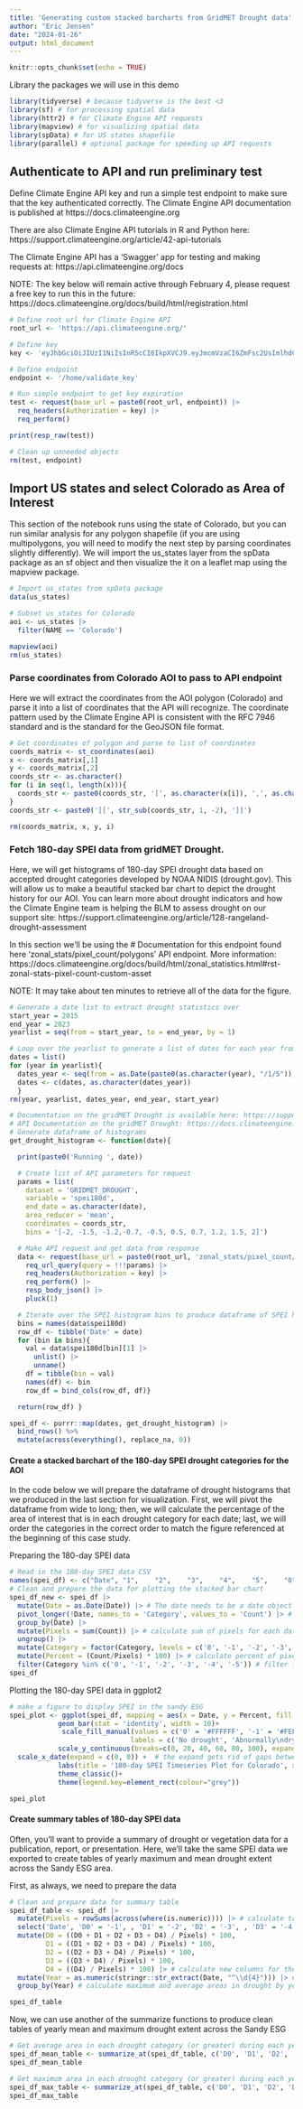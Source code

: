 ```yaml
---
title: 'Generating custom stacked barcharts from GridMET Drought data'
author: "Eric Jensen"
date: "2024-01-26"
output: html_document
---
```

```r
knitr::opts_chunk$set(echo = TRUE)
```


Library the packages we will use in this demo
```r
library(tidyverse) # because tidyverse is the best <3
library(sf) # for processing spatial data
library(httr2) # for Climate Engine API requests
library(mapview) # for visualizing spatial data
library(spData) # for US states shapefile
library(parallel) # optional package for speeding up API requests
```

## Authenticate to API and run preliminary test

Define Climate Engine API key and run a simple test endpoint to make sure that the key authenticated correctly. The Climate Engine API documentation is published at https://docs.climateengine.org

There are also Climate Engine API tutorials in R and Python here: https://support.climateengine.org/article/42-api-tutorials

The Climate Engine API has a 'Swagger' app for testing and making requests at: https://api.climateengine.org/docs

NOTE: The key below will remain active through February 4, please request a free key to run this in the future: https://docs.climateengine.org/docs/build/html/registration.html

```r
# Define root url for Climate Engine API
root_url <- 'https://api.climateengine.org/'

# Define key
key <- 'eyJhbGciOiJIUzI1NiIsInR5cCI6IkpXVCJ9.eyJmcmVzaCI6ZmFsc2UsImlhdCI6MTcwNTg3ODY2NiwianRpIjoiYmEyYTZmMzMtNjdkOS00ODAzLThiOTQtYWQ0Yjg5NmZjZDJkIiwibmJmIjoxNzA1ODc4NjY2LCJ0eXBlIjoiYWNjZXNzIiwic3ViIjoidUZXM0VmMUxhWmI5U0VhUnRPdzVNUzI2UjBTMiIsImV4cCI6MTcwNzE3NDY2Niwicm9sZXMiOiJ1c2VyIiwidXNlcl9pZCI6InVGVzNFZjFMYVpiOVNFYVJ0T3c1TVMyNlIwUzIifQ.WIQZIn97BpFZorL_n6NGvEi_MHg2qMnIUh9Rm6aOcl0'

# Define endpoint
endpoint <- '/home/validate_key'

# Run simple endpoint to get key expiration
test <- request(base_url = paste0(root_url, endpoint)) |>
  req_headers(Authorization = key) |>
  req_perform()

print(resp_raw(test))

# Clean up unneeded objects
rm(test, endpoint)
```


## Import US states and select Colorado as Area of Interest

This section of the notebook runs using the state of Colorado, but you can run similar analysis for any polygon shapefile (if you are using multipolygons, you will need to modify the next step by parsing coordinates slightly differently). We will import the us_states layer from the spData package as an sf object and then visualize the it on a leaflet map using the mapview package. 

```r
# Import us_states from spData package
data(us_states)

# Subset us_states for Colorado
aoi <- us_states |>
  filter(NAME == 'Colorado')

mapview(aoi)
rm(us_states)
```

### Parse coordinates from Colorado AOI to pass to API endpoint

Here we will extract the coordinates from the AOI polygon (Colorado) and parse it into a list of coordinates that the API will recognize. The coordinate pattern used by the Climate Engine API is consistent with the RFC 7946 standard and is the standard for the GeoJSON file format.

```r
# Get coordinates of polygon and parse to list of coordinates
coords_matrix <- st_coordinates(aoi)
x <- coords_matrix[,1]
y <- coords_matrix[,2]
coords_str <- as.character()
for (i in seq(1, length(x))){
  coords_str <- paste0(coords_str, '[', as.character(x[i]), ',', as.character(y[i]), '],')
}
coords_str <- paste0('[[', str_sub(coords_str, 1, -2), ']]')

rm(coords_matrix, x, y, i)
```


### Fetch 180-day SPEI data from gridMET Drought.

Here, we will get histograms of 180-day SPEI drought data based on accepted drought categories developed by NOAA NIDIS (drought.gov). This will allow us to make a beautiful stacked bar chart to depict the drought history for our AOI. You can learn more about drought indicators and how the Climate Engine team is helping the BLM to assess drought on our support site: https://support.climateengine.org/article/128-rangeland-drought-assessment

In this section we'll be using the # Documentation for this endpoint found here 'zonal_stats/pixel_count/polygons' API endpoint. More information: https://docs.climateengine.org/docs/build/html/zonal_statistics.html#rst-zonal-stats-pixel-count-custom-asset

NOTE: It may take about ten minutes to retrieve all of the data for the figure.

```r
# Generate a date list to extract drought statistics over
start_year = 2015
end_year = 2023
yearlist = seq(from = start_year, to = end_year, by = 1)

# Loop over the yearlist to generate a list of dates for each year from 2015-2023
dates = list()
for (year in yearlist){
  dates_year <- seq(from = as.Date(paste0(as.character(year), "/1/5")), to = as.Date(paste0(as.character(year), "/12/31")), by = '5 days')
  dates <- c(dates, as.character(dates_year))
  }
rm(year, yearlist, dates_year, end_year, start_year)

# Documentation on the gridMET Drought is available here: https://support.climateengine.org/article/45-gridmet-drought
# API Documentation on the gridMET Drought: https://docs.climateengine.org/docs/build/html/variables.html#rst-gridmet-drought
# Generate dataframe of histograms
get_drought_histogram <- function(date){

  print(paste0('Running ', date))

  # Create list of API parameters for request
  params = list(
    dataset = 'GRIDMET_DROUGHT',
    variable = 'spei180d',
    end_date = as.character(date),
    area_reducer = 'mean',
    coordinates = coords_str,
    bins = '[-2, -1.5, -1.2,-0.7, -0.5, 0.5, 0.7, 1.2, 1.5, 2]')

  # Make API request and get data from response
  data <- request(base_url = paste0(root_url, 'zonal_stats/pixel_count/polygons')) |>
    req_url_query(query = !!!params) |>
    req_headers(Authorization = key) |>
    req_perform() |>
    resp_body_json() |>
    pluck(1)

  # Iterate over the SPEI histogram bins to produce dataframe of SPEI histograms
  bins = names(data$spei180d)
  row_df <- tibble('Date' = date)
  for (bin in bins){
    val = data$spei180d[bin][1] |>
      unlist() |>
      unname()
    df = tibble(bin = val)
    names(df) <- bin
    row_df = bind_cols(row_df, df)}

  return(row_df) }

spei_df <- purrr::map(dates, get_drought_histogram) |>
  bind_rows() %>%
  mutate(across(everything(), replace_na, 0))
```

#### Create a stacked barchart of the 180-day SPEI drought categories for the AOI

In the code below we will prepare the dataframe of drought histograms that we produced in the last section for visualization. First, we will pivot the dataframe from wide to long; then, we will calculate the percentage of the area of interest that is in each drought category for each date; last, we will order the categories in the correct order to match the figure referenced at the beginning of this case study.

Preparing the 180-day SPEI data

```r
# Read in the 180-day SPEI data CSV
names(spei_df) <- c("Date", "1",	"2",	"3",	"4",	"5",	"0",	"-1",	"-2",	"-3",	"-4",	"-5",	"null")
# Clean and prepare the data for plotting the stacked bar chart
spei_df_new <- spei_df |> 
  mutate(Date = as.Date(Date)) |> # The date needs to be a date object for the plot
  pivot_longer(!Date, names_to = 'Category', values_to = 'Count') |> # pivot from wide to long dataframe for plotting
  group_by(Date) |>
  mutate(Pixels = sum(Count)) |> # calculate sum of pixels for each date for generating histogram
  ungroup() |>
  mutate(Category = factor(Category, levels = c('0', '-1', '-2', '-3', '-4', '-5', '1', '2', '3', '4', '5'))) |> # convert Drought Category to a factor for plotting
  mutate(Percent = (Count/Pixels) * 100) |> # calculate percent of pixels in each class for generating histogram
  filter(Category %in% c('0', '-1', '-2', '-3', '-4', '-5')) # filter for drought categories
spei_df
```


Plotting the 180-day SPEI data in ggplot2

``` r
# make a figure to display SPEI in the sandy ESG
spei_plot <- ggplot(spei_df, mapping = aes(x = Date, y = Percent, fill = Category))+
            geom_bar(stat = 'identity', width = 10)+
             scale_fill_manual(values = c('0' = '#FFFFFF', '-1' = '#FEFE33', '-2' = '#FFD580', '-3' = '#FFA500', '-4' = '#DC143C', '-5' = '#8C000F'), # define drought category colors according to NDMC: https://droughtmonitor.unl.edu/About/AbouttheData/DroughtClassification.aspx
                              labels = c('No drought', 'Abnormally\ndry', 'Moderate', 'Severe', 'Extreme', 'Exceptional'))+ # define drought category names according to NDMC: https://droughtmonitor.unl.edu/About/AbouttheData/DroughtClassification.aspx
            scale_y_continuous(breaks=c(0, 20, 40, 60, 80, 100), expand = c(0, 0)) +
  scale_x_date(expand = c(0, 0)) +  # the expand gets rid of gaps between x and y axis lines and the data 
            labs(title = '180-day SPEI Timeseries Plot for Colorado', x = '', y = 'Percent', fill = 'Drought\nCategory')+
            theme_classic()+
            theme(legend.key=element_rect(colour="grey"))

spei_plot
```

#### Create summary tables of 180-day SPEI data

Often, you'll want to provide a summary of drought or vegetation data for a publication, report, or presentation. Here, we'll take the same SPEI data we exported to create tables of yearly maximum and mean drought extent across the Sandy ESG area.

First, as always, we need to prepare the data

```r
# Clean and prepare data for summary table
spei_df_table <- spei_df |>
  mutate(Pixels = rowSums(across(where(is.numeric)))) |> # calculate total pixels in each row
  select('Date', 'D0' = '-1', , 'D1' = '-2', 'D2' = '-3', , 'D3' = '-4', 'D4' = '-5', 'Pixels') |> # remove non-drought columns
  mutate(D0 = ((D0 + D1 + D2 + D3 + D4) / Pixels) * 100,
         D1 = ((D1 + D2 + D3 + D4) / Pixels) * 100,
         D2 = ((D2 + D3 + D4) / Pixels) * 100,
         D3 = ((D3 + D4) / Pixels) * 100,
         D4 = ((D4) / Pixels) * 100) |> # calculate new columns for the total area in class or in more severe class as percentage
  mutate(Year = as.numeric(stringr::str_extract(Date, "^\\d{4}"))) |> # create new column for year to group_by
  group_by(Year) # calculate maximum and average areas in drought by year for each category

spei_df_table
```

Now, we can use another of the summarize functions to produce clean tables of yearly mean and maximum drought extent across the Sandy ESG

``` r
# Get average area in each drought category (or greater) during each year and round to two decimals
spei_df_mean_table <- summarize_at(spei_df_table, c('D0', 'D1', 'D2', 'D3', 'D4'), ~round(mean(.), 2))
spei_df_mean_table

# Get maximum area in each drought category (or greater) during each year and round to two decimals
spei_df_max_table <- summarize_at(spei_df_table, c('D0', 'D1', 'D2', 'D3', 'D4'), ~round(max(.), 2))
spei_df_max_table
```
